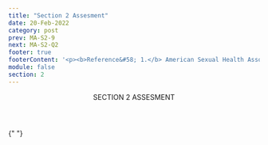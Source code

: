 ```yaml
---
title: "Section 2 Assesment"
date: 20-Feb-2022
category: post
prev: MA-S2-9
next: MA-S2-Q2
footer: true
footerContent: '<p><b>Reference&#58; 1.</b> American Sexual Health Association. STI Testing. 2022. Accessed May 19, 2022. <a href="https://www.ashasexualhealth.org/get-tested/">https://www.ashasexualhealth.org/get-tested/</a></p>'
module: false
section: 2
---
```


<Header>
  SECTION 2<span className="text-red"> ASSESMENT</span>
</Header>

{" "}

<Quiz
  title="What kind of specimen can be used to diagnose HIV?"
  options="Spinal fluid
  Blood
  Hair sample
  None of the above"
  answer="1"
  response="HIV can be diagnosed with either saliva or a blood specimen<sup>1</sup>."
/>
